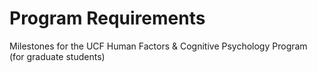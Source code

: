 # Program Requirements

Milestones for the UCF Human Factors & Cognitive Psychology Program (for graduate students)

